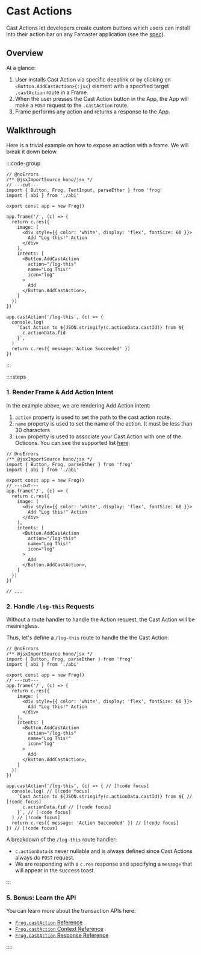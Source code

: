 # Cast Actions

Cast Actions let developers create custom buttons which users can install into their action bar on any Farcaster application (see the [spec](https://warpcast.notion.site/Spec-Farcaster-Actions-84d5a85d479a43139ea883f6823d8caa)).  

## Overview

At a glance:

1. User installs Cast Action via specific deeplink or by clicking on `<Button.AddCastAction>{:jsx}` element with a specified target `.castAction` route in a Frame.
2. When the user presses the Cast Action button in the App, the App will make a `POST` request to the `.castAction` route.
3. Frame performs any action and returns a response to the App.

## Walkthrough

Here is a trivial example on how to expose an action with a frame. We will break it down below.

:::code-group

```tsx twoslash [src/index.tsx]
// @noErrors
/** @jsxImportSource hono/jsx */
// ---cut---
import { Button, Frog, TextInput, parseEther } from 'frog'
import { abi } from './abi'

export const app = new Frog()

app.frame('/', (c) => {
  return c.res({
    image: (
      <div style={{ color: 'white', display: 'flex', fontSize: 60 }}>
        Add "Log this!" Action
      </div>
    ),
    intents: [
      <Button.AddCastAction
        action="/log-this"
        name="Log This!"
        icon="log"
      >
        Add
      </Button.AddCastAction>,
    ]
  })
})

app.castAction('/log-this', (c) => {
  console.log(
    `Cast Action to ${JSON.stringify(c.actionData.castId)} from ${
      c.actionData.fid
    }`,
  )
  return c.res({ message:'Action Succeeded' })
})
```

:::

::::steps

### 1. Render Frame & Add Action Intent

In the example above, we are rendering Add Action intent:

1. `action` property is used to set the path to the cast action route.
2. `name` property is used to set the name of the action. It must be less than 30 characters
3. `icon` property is used to associate your Cast Action with one of the Octicons. You can see the supported list [here](https://warpcast.notion.site/Spec-Farcaster-Actions-84d5a85d479a43139ea883f6823d8caa).

```tsx twoslash [src/index.tsx]
// @noErrors
/** @jsxImportSource hono/jsx */
import { Button, Frog, parseEther } from 'frog'
import { abi } from './abi'

export const app = new Frog()
// ---cut---
app.frame('/', (c) => {
  return c.res({
    image: (
      <div style={{ color: 'white', display: 'flex', fontSize: 60 }}>
        Add "Log this!" Action
      </div>
    ),
    intents: [
      <Button.AddCastAction
        action="/log-this"
        name="Log This!"
        icon="log"
      >
        Add
      </Button.AddCastAction>,
    ]
  })
})

// ...
```


### 2. Handle `/log-this` Requests

Without a route handler to handle the Action request, the Cast Action will be meaningless. 

Thus, let's define a `/log-this` route to handle the the Cast Action:

```tsx twoslash [src/index.tsx]
// @noErrors
/** @jsxImportSource hono/jsx */
import { Button, Frog, parseEther } from 'frog'
import { abi } from './abi'

export const app = new Frog()
// ---cut---
app.frame('/', (c) => {
  return c.res({
    image: (
      <div style={{ color: 'white', display: 'flex', fontSize: 60 }}>
        Add "Log this!" Action
      </div>
    ),
    intents: [
      <Button.AddCastAction
        action="/log-this"
        name="Log This!"
        icon="log"
      >
        Add
      </Button.AddCastAction>,
    ]
  })
})

app.castAction('/log-this', (c) => { // [!code focus]
  console.log( // [!code focus]
    `Cast Action to ${JSON.stringify(c.actionData.castId)} from ${ // [!code focus]
      c.actionData.fid // [!code focus]
    }`, // [!code focus]
  ) // [!code focus]
  return c.res({ message: 'Action Succeeded' }) // [!code focus]
}) // [!code focus]
```

A breakdown of the `/log-this` route handler:

- `c.actionData` is never nullable and is always defined since Cast Actions always do `POST` request.
- We are responding with a `c.res` response and specifying a `message` that will appear in the success toast.


:::

### 5. Bonus: Learn the API

You can learn more about the transaction APIs here:

- [`Frog.castAction` Reference](/reference/frog-cast-action)
- [`Frog.castAction` Context Reference](/reference/frog-cast-action-context)
- [`Frog.castAction` Response Reference](/reference/frog-cast-action-response)

::::
